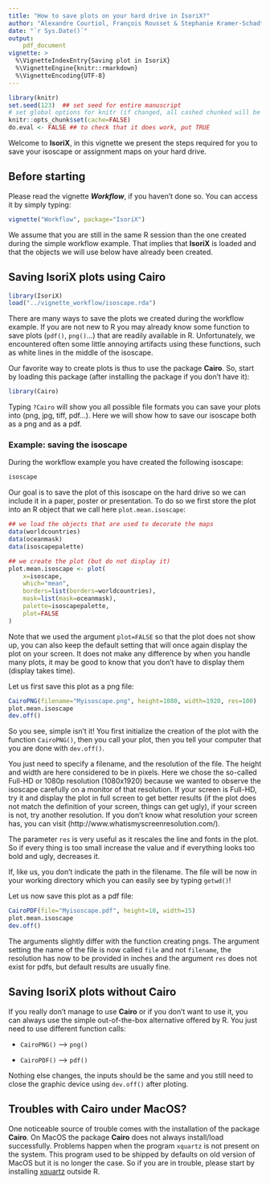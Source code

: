 ```yaml
---
title: "How to save plots on your hard drive in IsoriX?"
author: "Alexandre Courtiol, François Rousset & Stephanie Kramer-Schadt"
date: "`r Sys.Date()`"
output:
    pdf_document
vignette: >
  %\VignetteIndexEntry{Saving plot in IsoriX}
  %\VignetteEngine{knitr::rmarkdown}
  %\VignetteEncoding{UTF-8}
---
```


```r
library(knitr)
set.seed(123)  ## set seed for entire manuscript
# set global options for knitr (if changed, all cashed chunked will be rerun!)
knitr::opts_chunk$set(cache=FALSE)
do.eval <- FALSE ## to check that it does work, put TRUE
```

Welcome to __IsoriX__, in this vignette we present the steps required for you to save your isoscape or assignment maps on your hard drive.

## Before starting

Please read the vignette ___Workflow___, if you haven't done so. You can access it by simply typing:

```r
vignette("Workflow", package="IsoriX")
```

We assume that you are still in the same R session than the one created during the simple workflow example. That implies that __IsoriX__ is loaded and that the objects we will use below have already been created.


## Saving IsoriX plots using Cairo

```r
library(IsoriX)
load("../vignette_workflow/isoscape.rda")
```

There are many ways to save the plots we created during the workflow example. If you are not new to R you may already know some function to save plots (`pdf()`, `png()`...) that are readily available in R. Unfortunately, we encountered often some little annoying artifacts using these functions, such as white lines in the middle of the isoscape.

Our favorite way to create plots is thus to use the package __Cairo__. So, start by loading this package (after installing the package if you don't have it):

```r
library(Cairo)
```

Typing `?Cairo` will show you all possible file formats you can save your plots into (png, jpg, tiff, pdf...). Here we will show how to save our isoscape both as a png and as a pdf.

### Example: saving the isoscape

During the workflow example you have created the following isoscape:
```r
isoscape
```

Our goal is to save the plot of this isoscape on the hard drive so we can include it in a paper, poster or presentation. To do so we first store the plot into an R object that we call here `plot.mean.isoscape`:

```r
## we load the objects that are used to decorate the maps
data(worldcountries)
data(oceanmask)
data(isoscapepalette)

## we create the plot (but do not display it)
plot.mean.isoscape <- plot(
    x=isoscape,
    which="mean",
    borders=list(borders=worldcountries),
    mask=list(mask=oceanmask),
    palette=isoscapepalette,
    plot=FALSE
)
```
Note that we used the argument `plot=FALSE` so that the plot does not show up, you can also keep the default setting that will once again display the plot on your screen. It does not make any difference by when you handle many plots, it may be good to know that you don't have to display them (display takes time).

Let us first save this plot as a png file:

```r
CairoPNG(filename="Myisoscape.png", height=1080, width=1920, res=100)
plot.mean.isoscape
dev.off()
```

So you see, simple isn't it! You first initialize the creation of the plot with the function `CairoPNG()`, then you call your plot, then you tell your computer that you are done with `dev.off()`.

You just need to specify a filename, and the resolution of the file. The height and width are here considered to be in pixels. Here we chose the so-called Full-HD or 1080p resolution (1080x1920) because we wanted to observe the isoscape carefully on a monitor of that resolution. If your screen is Full-HD, try it and display the plot in full screen to get better results (if the plot does not match the definition of your screen, things can get ugly), if your screen is not, try another resolution. If you don't know what resolution your screen has, you can visit (http://www.whatismyscreenresolution.com/).

The parameter `res` is very useful as it rescales the line and fonts in the plot. So if every thing is too small increase the value and if everything looks too bold and ugly, decreases it.

If, like us, you don't indicate the path in the filename. The file will be now in your working directory which you can easily see by typing `getwd()`!

Let us now save this plot as a pdf file:

```r
CairoPDF(file="Myisoscape.pdf", height=10, width=15)
plot.mean.isoscape
dev.off()
```

The arguments slightly differ with the function creating pngs. The argument setting the name of the file is now called `file` and not `filename`, the resolution has now to be provided in inches and the argument `res` does not exist for pdfs, but default results are usually fine.


## Saving IsoriX plots without Cairo

If you really don't manage to use __Cairo__ or if you don't want to use it, you can always use the simple out-of-the-box alternative offered by R. You just need to use different function calls:

* `CairoPNG()` --> `png()`

* `CairoPDF()` --> `pdf()`

Nothing else changes, the inputs should be the same and you still need to close the graphic device using `dev.off()` after ploting.


## Troubles with Cairo under MacOS?

One noticeable source of trouble comes with the installation of the package __Cairo__. On MacOS the package __Cairo__ does not always install/load successfully. Problems happen when the program `xquartz` is not present on the system. This program used to be shipped by defaults on old version of MacOS but it is no longer the case. So if you are in trouble, please start by installing [xquartz](https://www.xquartz.org/) outside R.






